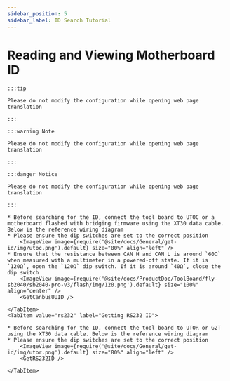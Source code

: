 ```yaml
---
sidebar_position: 5
sidebar_label: ID Search Tutorial
---
```







# Reading and Viewing Motherboard ID

    :::tip

    Please do not modify the configuration while opening web page translation

    :::

    :::warning Note

    Please do not modify the configuration while opening web page translation

    :::

    :::danger Notice

    Please do not modify the configuration while opening web page translation

    :::

<Tabs>
    <TabItem value="can" label="Getting CANBus UUID">

    * Before searching for the ID, connect the tool board to UTOC or a motherboard flashed with bridging firmware using the XT30 data cable. Below is the reference wiring diagram
    * Please ensure the dip switches are set to the correct position
        <ImageView image={require('@site/docs/General/get-id/img/utoc.png').default} size="80%" align="left" />
    * Ensure that the resistance between CAN H and CAN L is around `60Ω` when measured with a multimeter in a powered-off state. If it is `120Ω`, open the `120Ω` dip switch. If it is around `40Ω`, close the dip switch
        <ImageView image={require('@site/docs/ProductDoc/ToolBoard/fly-sb2040/sb2040-pro-v3/flash/img/120.png').default} size="100%" align="center" />
        <GetCanbusUUID />

    </TabItem>
    <TabItem value="rs232" label="Getting RS232 ID">

    * Before searching for the ID, connect the tool board to UTOR or G2T using the XT30 data cable. Below is the reference wiring diagram
    * Please ensure the dip switches are set to the correct position
        <ImageView image={require('@site/docs/General/get-id/img/utor.png').default} size="80%" align="left" />              
        <GetRS232ID />

    </TabItem>
</Tabs>